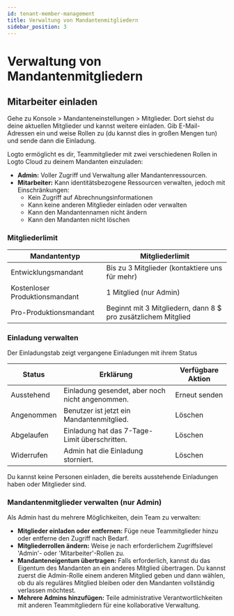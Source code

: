 ```yaml
---
id: tenant-member-management
title: Verwaltung von Mandantenmitgliedern
sidebar_position: 3
---
```


# Verwaltung von Mandantenmitgliedern

## Mitarbeiter einladen

Gehe zu <CloudLink to="/tenant-settings/members">Konsole > Mandanteneinstellungen > Mitglieder</CloudLink>. Dort siehst du deine aktuellen Mitglieder und kannst weitere einladen. Gib E-Mail-Adressen ein und weise Rollen zu (du kannst dies in großen Mengen tun) und sende dann die Einladung.

Logto ermöglicht es dir, Teammitglieder mit zwei verschiedenen Rollen in Logto Cloud zu deinem Mandanten einzuladen:

- **Admin:** Voller Zugriff und Verwaltung aller Mandantenressourcen.
- **Mitarbeiter:** Kann identitätsbezogene Ressourcen verwalten, jedoch mit Einschränkungen:
  - Kein Zugriff auf Abrechnungsinformationen
  - Kann keine anderen Mitglieder einladen oder verwalten
  - Kann den Mandantennamen nicht ändern
  - Kann den Mandanten nicht löschen

### Mitgliederlimit

| Mandantentyp                   | Mitgliederlimit                                               |
| ------------------------------ | ------------------------------------------------------------- |
| Entwicklungsmandant            | Bis zu 3 Mitglieder (kontaktiere uns für mehr)                |
| Kostenloser Produktionsmandant | 1 Mitglied (nur Admin)                                        |
| Pro-Produktionsmandant         | Beginnt mit 3 Mitgliedern, dann 8 $ pro zusätzlichem Mitglied |

### Einladung verwalten

Der Einladungstab zeigt vergangene Einladungen mit ihrem Status

| Status     | Erklärung                                       | Verfügbare Aktion |
| ---------- | ----------------------------------------------- | ----------------- |
| Ausstehend | Einladung gesendet, aber noch nicht angenommen. | Erneut senden     |
| Angenommen | Benutzer ist jetzt ein Mandantenmitglied.       | Löschen           |
| Abgelaufen | Einladung hat das 7-Tage-Limit überschritten.   | Löschen           |
| Widerrufen | Admin hat die Einladung storniert.              | Löschen           |

Du kannst keine Personen einladen, die bereits ausstehende Einladungen haben oder Mitglieder sind.

### Mandantenmitglieder verwalten (nur Admin)

Als Admin hast du mehrere Möglichkeiten, dein Team zu verwalten:

- **Mitglieder einladen oder entfernen:** Füge neue Teammitglieder hinzu oder entferne den Zugriff nach Bedarf.
- **Mitgliederrollen ändern:** Weise je nach erforderlichem Zugriffslevel 'Admin'- oder 'Mitarbeiter'-Rollen zu.
- **Mandanteneigentum übertragen:** Falls erforderlich, kannst du das Eigentum des Mandanten an ein anderes Mitglied übertragen. Du kannst zuerst die Admin-Rolle einem anderen Mitglied geben und dann wählen, ob du als reguläres Mitglied bleiben oder den Mandanten vollständig verlassen möchtest.
- **Mehrere Admins hinzufügen:** Teile administrative Verantwortlichkeiten mit anderen Teammitgliedern für eine kollaborative Verwaltung.
